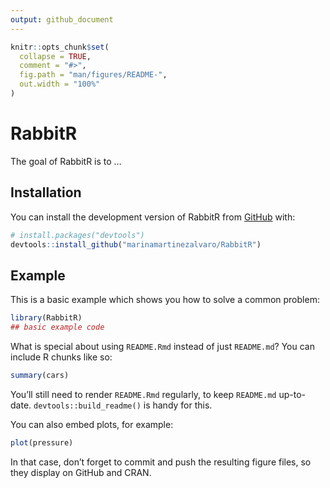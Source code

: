 ```yaml
---
output: github_document
---
```


<!-- README.md is generated from README.Rmd. Please edit that file -->

```r
knitr::opts_chunk$set(
  collapse = TRUE,
  comment = "#>",
  fig.path = "man/figures/README-",
  out.width = "100%"
)
```

# RabbitR

<!-- badges: start -->
<!-- badges: end -->

The goal of RabbitR is to ...

## Installation

You can install the development version of RabbitR from [GitHub](https://github.com/) with:

``` r
# install.packages("devtools")
devtools::install_github("marinamartinezalvaro/RabbitR")
```

## Example

This is a basic example which shows you how to solve a common problem:

```r
library(RabbitR)
## basic example code
```

What is special about using `README.Rmd` instead of just `README.md`? You can include R chunks like so:

```r
summary(cars)
```

You'll still need to render `README.Rmd` regularly, to keep `README.md` up-to-date. `devtools::build_readme()` is handy for this.

You can also embed plots, for example:

```r
plot(pressure)
```

In that case, don't forget to commit and push the resulting figure files, so they display on GitHub and CRAN.
